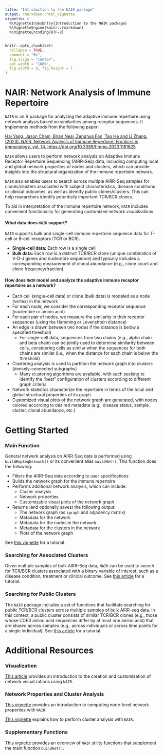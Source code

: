 ---
title: "Introduction to the NAIR package"
output: rmarkdown::html_vignette
vignette: >
  %\VignetteIndexEntry{Introduction to the NAIR package}
  %\VignetteEngine{knitr::rmarkdown}
  %\VignetteEncoding{UTF-8}
---

```{r setup, include = FALSE}
knitr::opts_chunk$set(
  collapse = TRUE,
  comment = "#>",
  fig.align = "center", 
  out.width = "100%",
  fig.width = 9, fig.height = 7
)
```


# NAIR: Network Analysis of Immune Repertoire

`NAIR` is an R package for analyzing the adaptive immune repertoire using network analysis based on similarities among receptor sequences. It implements methods from the following paper:

[Hai Yang, Jason Cham, Brian Neal, Zenghua Fan, Tao He and Li Zhang. (2023). NAIR: Network Analysis of Immune Repertoire. *Frontiers in Immunology*, vol. 14. https://doi.org/10.3389/fimmu.2023.1181825](https://www.frontiersin.org/articles/10.3389/fimmu.2023.1181825/full)

`NAIR` allows users to perform network analysis on Adaptive Immune Receptor Repertoire Sequencing (AIRR-Seq) data, including computing local and global network properties of nodes and clusters, which can provide insights into the structural organization of the immune repertoire network.

`NAIR` also enables users to search across multiple AIRR-Seq samples for clones/clusters associated with subject characteristics, disease conditions or clinical outcomes, as well as identify public clones/clusters. This can help researchers identify potentially important TCR/BCR clones.

To aid in interpretation of the immune repertoire network, `NAIR` includes convenient functionality for generating customized network visualizations. 


#### What data does `NAIR` support?

`NAIR` supports bulk and single-cell immune repertoire sequence data for T-cell or B-cell receptors (TCR or BCR).

* **Single-cell data:** Each row is a single cell
* **Bulk data:** Each row is a distinct TCR/BCR clone (unique combination of V-D-J genes and nucleotide sequence) and typically includes a corresponding measurement of clonal abundance (e.g., clone count and clone frequency/fraction)


#### How does `NAIR` model and analyze the adaptive immune receptor repertoire as a network?

* Each cell (single-cell data) or clone (bulk data) is modeled as a node (vertex) in the network
* For each node, we consider the corresponding receptor sequence (nucleotide or amino acid)
* For each pair of nodes, we measure the similarity in their receptor sequences (using the Hamming or Levenshtein distance)
* An edge is drawn between two nodes if the distance is below a specified threshold 
    * For single-cell data, sequences from two chains (e.g., alpha chain and beta chain) can be jointly used to determine similarity between cells, considering cells as similar when the sequences for both chains are similar (i.e., when the distance for each chain is below the threshold)
* Clustering analysis is used to partition the network graph into clusters (densely-connected subgraphs)
    * Many clustering algorithms are available, with each seeking to identify the "best" configuration of clusters according to different graph criteria
* Network statistics characterize the repertoire in terms of the local and global structural properties of its graph
* Customized visual plots of the network graph are generated, with nodes colored according to desired metadata (e.g., disease status, sample, cluster, clonal abundance, etc.)


# Getting Started

### Main Function

General network analysis on AIRR-Seq data is performed using `buildRepSeqNetwork()` or its convenient alias `buildNet()`. This function does the following:

* Filters the AIRR-Seq data according to user specifications
* Builds the network graph for the immune repertoire
* Performs additional network analysis, which can include:
    * Cluster analysis
    * Network properties
    * Customizable visual plots of the network graph
* Returns (and optionally saves) the following output: 
    * The network graph (as `igraph` and adjacency matrix)
    * Metadata for the network
    * Metadata for the nodes in the network
    * Metadata for the clusters in the network
    * Plots of the network graph

See [this vignette](buildRepSeqNetwork.html) for a tutorial.

### Searching for Associated Clusters

Given multiple samples of bulk AIRR-Seq data, `NAIR` can be used to search for TCR/BCR clusters associated with a binary variable of interest, such as a disease condition, treatment or clinical outcome. See [this article](https://mlizhangx.github.io/Network-Analysis-for-Repertoire-Sequencing-/articles/associated_clusters.html) for a tutorial.

### Searching for Public Clusters

The `NAIR` package includes a set of functions that facilitate searching for public TCR/BCR clusters across multiple samples of bulk AIRR-seq data. In this context, a public cluster consists of similar TCR/BCR clones (e.g., those whose CDR3 amino acid sequences differ by at most one amino acid) that are shared across samples (e.g., across individuals or across time points for a single individual). See [this article](https://mlizhangx.github.io/Network-Analysis-for-Repertoire-Sequencing-/articles/public_clusters.html) for a tutorial.


# Additional Resources


### Visualization

[This article](https://mlizhangx.github.io/Network-Analysis-for-Repertoire-Sequencing-/articles/network_visualization.html) provides an introduction to the creation and customization of network visualizations using `NAIR`.


### Network Properties and Cluster Analysis

[This vignette](node_properties.html) provides an introduction to computing node-level network properties with `NAIR`.

[This vignette](cluster_analysis.html) explains how to perform cluster analysis with `NAIR`.



### Supplementary Functions

[This vignette](supplementary.html) provides an overview of `NAIR` utility functions that supplement the main function `buildNet()`. 




